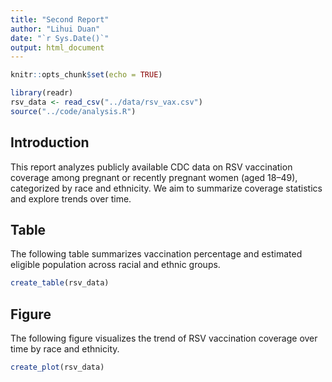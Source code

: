 ```yaml
---
title: "Second Report"
author: "Lihui Duan"
date: "`r Sys.Date()`"
output: html_document
---
```


```r
knitr::opts_chunk$set(echo = TRUE)

library(readr)
rsv_data <- read_csv("../data/rsv_vax.csv")
source("../code/analysis.R")
```




## Introduction

This report analyzes publicly available CDC data on RSV vaccination coverage among pregnant or recently pregnant women (aged 18–49), categorized by race and ethnicity. We aim to summarize coverage statistics and explore trends over time.

## Table

The following table summarizes vaccination percentage and estimated eligible population across racial and ethnic groups.

```r
create_table(rsv_data)
```


## Figure

The following figure visualizes the trend of RSV vaccination coverage over time by race and ethnicity.


```r
create_plot(rsv_data)
```